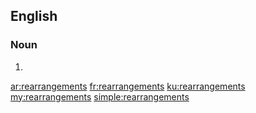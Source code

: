 ==English==

===Noun===
{{head|en|plural}}

# {{plural of|rearrangement|lang=en}}

[[ar:rearrangements]]
[[fr:rearrangements]]
[[ku:rearrangements]]
[[my:rearrangements]]
[[simple:rearrangements]]